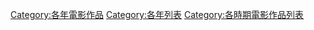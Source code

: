 [[Category:各年電影作品|Category:各年電影作品]]
[[Category:各年列表|Category:各年列表]]
[[Category:各時期電影作品列表|Category:各時期電影作品列表]]
